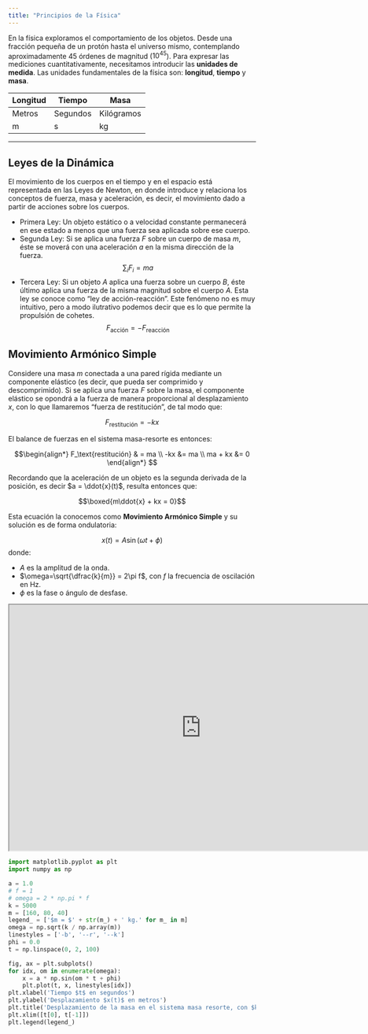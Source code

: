 ```yaml
---
title: "Principios de la Física"
---
```


En la física exploramos el comportamiento de los objetos. Desde una fracción pequeña de un protón hasta el universo mismo, contemplando aproximadamente 45 órdenes de magnitud ($10^{45}$). Para expresar las mediciones cuantitativamente, necesitamos introducir las **unidades de medida**. Las unidades fundamentales de la física son: **longitud**, **tiempo** y **masa**.

| Longitud | Tiempo | Masa |
|----------|--------|------|
| Metros | Segundos | Kilógramos |
| m | s | kg |

--- 

## Leyes de la Dinámica

El movimiento de los cuerpos en el tiempo y en el espacio está representada en las Leyes de Newton, en donde introduce y relaciona los conceptos de fuerza, masa y aceleración, es decir, el movimiento dado a partir de acciones sobre los cuerpos.

+ Primera Ley: Un objeto estático o a velocidad constante permanecerá en ese estado a menos que una fuerza sea aplicada sobre ese cuerpo.
+ Segunda Ley: Si se aplica una fuerza $F$ sobre un cuerpo de masa $m$, éste se moverá con una aceleración $a$ en la misma dirección de la fuerza. $$\sum_{i}F_i = ma$$
+ Tercera Ley: Si un objeto $A$ aplica una fuerza sobre un cuerpo $B$, éste último aplica una fuerza de la misma magnitud sobre el cuerpo $A$. Esta ley se conoce como "ley de acción-reacción". Este fenómeno no es muy intuitivo, pero a modo ilutrativo podemos decir que es lo que permite la propulsión de cohetes.
$$F_\text{acción} = - F_\text{reacción}$$

## Movimiento Armónico Simple

Considere una masa $m$ conectada a una pared rígida mediante un componente elástico (es decir, que pueda ser comprimido y descomprimido). Si se aplica una fuerza $F$ sobre la masa, el componente elástico se opondrá a la fuerza de manera proporcional al desplazamiento $x$, con lo que llamaremos "fuerza de restitución", de tal modo que: 

$$F_\text{restitución} = -kx$$

El balance de fuerzas en el sistema masa-resorte es entonces:

$$\begin{align*}
F_\text{restitución} & = ma \\
-kx &= ma \\
ma + kx &= 0
\end{align*}
$$

Recordando que la aceleración de un objeto es la segunda derivada de la posición, es decir $a = \ddot{x}(t)$, resulta entonces que:

$$\boxed{m\ddot{x} + kx = 0}$$

Esta ecuación la conocemos como **Movimiento Armónico Simple** y su solución es de forma ondulatoria:

$$x(t) = A\sin(\omega t + \phi)$$
donde:

+ $A$ es la amplitud de la onda.
+ $\omega=\sqrt{\dfrac{k}{m}} = 2\pi f$, con $f$ la frecuencia de oscilación en Hz.
+ $\phi$ es la fase o ángulo de desfase.

```{=html}
<iframe width="780" height="500" src="https://editor.p5js.org/alvaradolucho/full/_4eq2H00S"></iframe>
```


```python
import matplotlib.pyplot as plt
import numpy as np

a = 1.0
# f = 1
# omega = 2 * np.pi * f
k = 5000
m = [160, 80, 40]
legend_ = ['$m = $' + str(m_) + ' kg.' for m_ in m]
omega = np.sqrt(k / np.array(m))
linestyles = ['-b', '--r', '--k']
phi = 0.0
t = np.linspace(0, 2, 100)

fig, ax = plt.subplots()
for idx, om in enumerate(omega):
    x = a * np.sin(om * t + phi)
    plt.plot(t, x, linestyles[idx])
plt.xlabel('Tiempo $t$ en segundos')
plt.ylabel('Desplazamiento $x(t)$ en metros')
plt.title('Desplazamiento de la masa en el sistema masa resorte, con $k = ' + str(k) + ' \\frac{N}{m}$')
plt.xlim([t[0], t[-1]])
plt.legend(legend_)
```

<!--
<details>
<summary>Principios de la Dinámica</summary>


## Principios de la Dinámica

La posición de un cuerpo en un espacio se puede representar como en un **vector** en el espacio (para mayor simplicidad lo representaremos en un plano 2D). Si definimos un punto $r$ cuyas coordenadas $(r_x, r_y)$ dependen del tiempo, entonces:

$$\vec{r} = (r_x(t), r_y(t))$$

Si el cuerpo cambia de posición, lo hace en un tiempo determinado, de modo que aquel cambio de posición respecto del tiempo es llamado **velocidad** y se define como:

$$\vec{v}(r) = \dfrac{\Delta r}{\Delta t} = \dfrac{r_2 - r_1}{t_2 - t_1}$$

Además es de mucho interés conocer cómo la velocidad varía con el tiempo. Por ejemplo un bus frenando posee velocidad pero ésta va decayendo con el tiempo, o bien, si el bus va acelerando, significa que tiene velocidad y además ésta va aumentando con el tiempo. Podemos expresar matemáticamente esto como:

$$\vec{a} = \dfrac{\Delta v}{\Delta t}$$

Dentro de las conclusiones de la física del movimiento, tenemos que:

* El signo de las componentes de los vectores muestran la dirección del vector.
* Si $\vec{a}=\vec{0}$ y $\vec{v}\neq\vec{0}$, entonces el cuerpo está movíéndose en velocidad constante. 
* Si $\vec{a}=\vec{0}$ y $\vec{v} = \vec{0}$, entonces el cuerpo está en reposo (sin movimiento).

</details>
-->